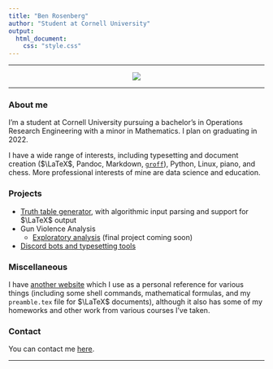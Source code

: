 ```yaml
---
title: "Ben Rosenberg"
author: "Student at Cornell University"
output: 
  html_document:
    css: "style.css"
---
```


---

<center>

![](pfp.jpg)

</center>

---



### About me


I'm a student at Cornell University pursuing a bachelor's in Operations Research Engineering with a minor in Mathematics. I plan on graduating in 2022.

I have a wide range of interests, including typesetting and document creation ($\LaTeX$, Pandoc, Markdown, [`groff`](https://en.m.wikipedia.org/wiki/Groff_(software))), Python, Linux, piano, and chess. More professional interests of mine are data science and education.

### Projects

 - [Truth table generator](https://github.com/benrosenberg/truth-table-generator), with algorithmic input parsing and support for $\LaTeX$ output
 - Gun Violence Analysis
   - [Exploratory analysis](https://benrosenberg.info/Gun-Violence-Analysis) (final project coming soon)
 - [Discord bots and typesetting tools](https://github.com/benrosenberg)

### Miscellaneous

I have [another website](https://gute.pw) which I use as a personal reference for various things (including some shell commands, mathematical formulas, and my `preamble.tex` file for $\LaTeX$ documents), although it also has some of my homeworks and other work from various courses I've taken. 

### Contact

You can contact me [here](mailto:bar94@cornell.edu).

---
